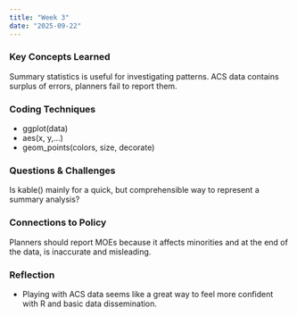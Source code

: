 ```yaml
---
title: "Week 3"
date: "2025-09-22"
---
```


### Key Concepts Learned  
Summary statistics is useful for investigating patterns.
ACS data contains surplus of errors, planners fail to report them. 

### Coding Techniques
- ggplot(data)
- aes(x, y,...)
- geom_points(colors, size, decorate)

### Questions & Challenges
Is kable() mainly for a quick, but comprehensible way to represent a summary analysis?

### Connections to Policy
Planners should report MOEs because it affects minorities and at the end of the data, is inaccurate and misleading. 

### Reflection
- Playing with ACS data seems like a great way to feel more confident with R and basic data dissemination.  